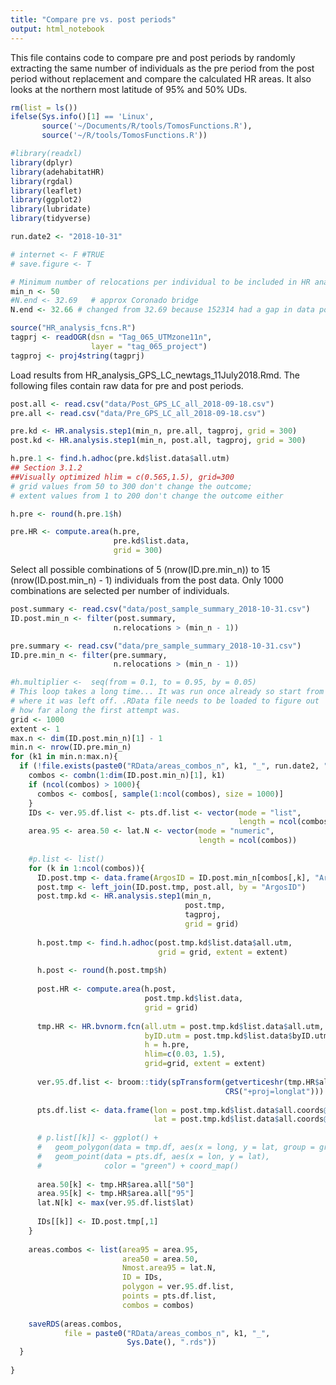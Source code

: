 ```yaml
---
title: "Compare pre vs. post periods"
output: html_notebook
---
```


This file contains code to compare pre and post periods by randomly extracting the same number of individuals as the pre period from the post period without replacement and compare the calculated HR areas. It also looks at the northern most latitude of 95% and 50% UDs.

```r
rm(list = ls())
ifelse(Sys.info()[1] == 'Linux',
       source('~/Documents/R/tools/TomosFunctions.R'),
       source('~/R/tools/TomosFunctions.R'))

#library(readxl)
library(dplyr)
library(adehabitatHR)
library(rgdal)
library(leaflet) 
library(ggplot2)
library(lubridate)
library(tidyverse)

run.date2 <- "2018-10-31"

# internet <- F #TRUE
# save.figure <- T

# Minimum number of relocations per individual to be included in HR analysis
min_n <- 50
#N.end <- 32.69   # approx Coronado bridge
N.end <- 32.66 # changed from 32.69 because 152314 had a gap in data points between ~32.65 and ~32.66 - seems like there was a different behavior south and north of 32.66

source("HR_analysis_fcns.R")
tagprj <- readOGR(dsn = "Tag_065_UTMzone11n", 
                  layer = "tag_065_project")
tagproj <- proj4string(tagprj)

```

Load results from HR_analysis_GPS_LC_newtags_11July2018.Rmd. The following files contain raw data for pre and post periods.

```r
post.all <- read.csv("data/Post_GPS_LC_all_2018-09-18.csv")
pre.all <- read.csv("data/Pre_GPS_LC_all_2018-09-18.csv")

pre.kd <- HR.analysis.step1(min_n, pre.all, tagproj, grid = 300)
post.kd <- HR.analysis.step1(min_n, post.all, tagproj, grid = 300)

h.pre.1 <- find.h.adhoc(pre.kd$list.data$all.utm)
## Section 3.1.2
##Visually optimized hlim = c(0.565,1.5), grid=300
# grid values from 50 to 300 don't change the outcome;
# extent values from 1 to 200 don't change the outcome either

h.pre <- round(h.pre.1$h)

pre.HR <- compute.area(h.pre, 
                       pre.kd$list.data, 
                       grid = 300)

```

Select all possible combinations of 5 (nrow(ID.pre.min_n)) to 15 (nrow(ID.post.min_n) - 1) individuals from the post data. Only 1000 combinations are selected per number of individuals.  

```r
post.summary <- read.csv("data/post_sample_summary_2018-10-31.csv")
ID.post.min_n <- filter(post.summary,
                       n.relocations > (min_n - 1))

pre.summary <- read.csv("data/pre_sample_summary_2018-10-31.csv")
ID.pre.min_n <- filter(pre.summary,
                       n.relocations > (min_n - 1))

#h.multiplier <-  seq(from = 0.1, to = 0.95, by = 0.05) 
# This loop takes a long time... It was run once already so start from 
# where it was left off. .RData file needs to be loaded to figure out
# how far along the first attempt was. 
grid <- 1000
extent <- 1
max.n <- dim(ID.post.min_n)[1] - 1
min.n <- nrow(ID.pre.min_n)
for (k1 in min.n:max.n){
  if (!file.exists(paste0("RData/areas_combos_n", k1, "_", run.date2, ".rds"))){
    combos <- combn(1:dim(ID.post.min_n)[1], k1)
    if (ncol(combos) > 1000){
      combos <- combos[, sample(1:ncol(combos), size = 1000)]
    }
    IDs <- ver.95.df.list <- pts.df.list <- vector(mode = "list", 
                                                   length = ncol(combos))
    area.95 <- area.50 <- lat.N <- vector(mode = "numeric", 
                                          length = ncol(combos))
    
    #p.list <- list()
    for (k in 1:ncol(combos)){
      ID.post.tmp <- data.frame(ArgosID = ID.post.min_n[combos[,k], "ArgosID"])
      post.tmp <- left_join(ID.post.tmp, post.all, by = "ArgosID")
      post.tmp.kd <- HR.analysis.step1(min_n, 
                                       post.tmp, 
                                       tagproj, 
                                       grid = grid)
      
      h.post.tmp <- find.h.adhoc(post.tmp.kd$list.data$all.utm,
                                 grid = grid, extent = extent)
      
      h.post <- round(h.post.tmp$h)
      
      post.HR <- compute.area(h.post, 
                              post.tmp.kd$list.data, 
                              grid = grid)
      
      tmp.HR <- HR.bvnorm.fcn(all.utm = post.tmp.kd$list.data$all.utm,
                              byID.utm = post.tmp.kd$list.data$byID.utm,
                              h = h.pre,
                              hlim=c(0.03, 1.5),
                              grid=grid, extent = extent)
      
      ver.95.df.list <- broom::tidy(spTransform(getverticeshr(tmp.HR$all.kd, 95),
                                                CRS("+proj=longlat")))
      
      pts.df.list <- data.frame(lon = post.tmp.kd$list.data$all.coords@coords[,1],
                                lat = post.tmp.kd$list.data$all.coords@coords[,2])
      
      # p.list[[k]] <- ggplot() +
      #   geom_polygon(data = tmp.df, aes(x = long, y = lat, group = group)) +
      #   geom_point(data = pts.df, aes(x = lon, y = lat),
      #              color = "green") + coord_map()
      
      area.50[k] <- tmp.HR$area.all["50"]
      area.95[k] <- tmp.HR$area.all["95"]
      lat.N[k] <- max(ver.95.df.list$lat)
      
      IDs[[k]] <- ID.post.tmp[,1]
    }
    
    areas.combos <- list(area95 = area.95,
                         area50 = area.50,
                         Nmost.area95 = lat.N,
                         ID = IDs,
                         polygon = ver.95.df.list,
                         points = pts.df.list,
                         combos = combos)
    
    saveRDS(areas.combos,
            file = paste0("RData/areas_combos_n", k1, "_", 
                          Sys.Date(), ".rds"))
  }
  
}


 

```

